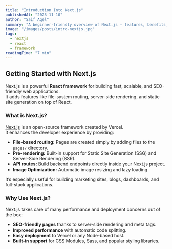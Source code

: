 ```yaml
---
title: "Introduction Into Next.js"
publishedAt: "2023-11-10"
author: "Saif Aqel"
summary: "A beginner-friendly overview of Next.js — features, benefits, and how it differs from a plain React app."
image: "/images/posts/intro-nextjs.jpg"
tags:
  - nextjs
  - react
  - framework
readingTime: "7 min"
---
```


## Getting Started with Next.js

Next.js is a powerful **React framework** for building fast, scalable, and SEO-friendly web applications.  
It adds features like file-system routing, server-side rendering, and static site generation on top of React.

### What is Next.js?

[Next.js](https://nextjs.org/) is an open-source framework created by Vercel.  
It enhances the developer experience by providing:

- **File-based routing:** Pages are created simply by adding files to the `pages/` directory.
- **Pre-rendering:** Built-in support for Static Site Generation (SSG) and Server-Side Rendering (SSR).
- **API routes:** Build backend endpoints directly inside your Next.js project.
- **Image Optimization:** Automatic image resizing and lazy loading.

It’s especially useful for building marketing sites, blogs, dashboards, and full-stack applications.

### Why Use Next.js?

Next.js takes care of many performance and deployment concerns out of the box:

- **SEO-friendly pages** thanks to server-side rendering and meta tags.
- **Improved performance** with automatic code splitting.
- **Easy deployment** to Vercel or any Node-based host.
- **Built-in support** for CSS Modules, Sass, and popular styling libraries.
